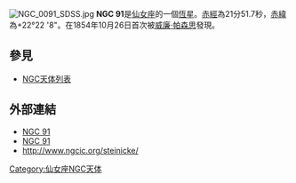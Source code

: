 [[File:NGC_0091_SDSS.jpg|thumb]]
'''NGC 91'''是[[仙女座|仙女座]]的一個[[恆星|恆星]]。[[赤經|赤經]]為21分51.7秒，[[赤緯|赤緯]]為+22°22 '8"。在1854年10月26日首次被[[威廉·帕森思|威廉·帕森思]]發現。

== 參見 ==
*[[NGC天体列表|NGC天体列表]]

== 外部連結 ==
* [https://web.archive.org/web/20040907002344/http://www.seds.org/~spider/ngc/ngc_fr.cgi?91 NGC 91]
* [http://simbad.u-strasbg.fr/sim-id.pl?Ident=NGC%2091 NGC 91]
* http://www.ngcic.org/steinicke/{{Wayback|url=http://www.ngcic.org/steinicke/ |date=20070202212605 }}

{{Catalogs|NGC=91}}

[[Category:仙女座NGC天体|Category:仙女座NGC天体]]